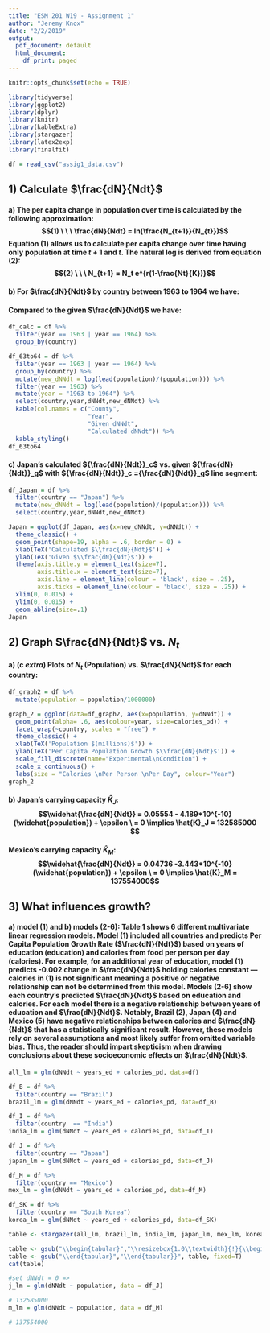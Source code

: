```yaml
---
title: "ESM 201 W19 - Assignment 1"
author: "Jeremy Knox"
date: "2/2/2019"
output:
  pdf_document: default
  html_document:
    df_print: paged
---
```


```r
knitr::opts_chunk$set(echo = TRUE)

library(tidyverse)
library(ggplot2)
library(dplyr)
library(knitr)
library(kableExtra)
library(stargazer)
library(latex2exp)
library(finalfit)

df = read_csv("assig1_data.csv")
```


## 1) Calculate $\frac{dN}{Ndt}$   
#### a) The per capita change in population over time is calculated by the following approximation: $$(1) \ \ \ \frac{dN}{Ndt} = ln(\frac{N_{t+1}}{N_{t}})$$ Equation (1) allows us to calculate per capita change over time having only population at time $t+1$ and $t$. The natural log is derived from equation (2): $$(2) \ \ \ N_{t+1} = N_t e^{r(1-\frac{Nt}{K})}$$
        
#### b) For $\frac{dN}{Ndt}$ by country between 1963 to 1964 we have: 
\begin{itemize}
  \item[] Brazil: $ln(\frac{81972001}{79602001}) = 0.02933851$
  \item[] India: $ln(\frac{486639001}{476632001}) = 0.02077787$
  \item[] Japan: $ln(\frac{96959001}{95929001}) = 0.01120974$
  \item[] Mexico: $ln(\frac{43052001}{41715001}) = 0.03154791$
  \item[] South Korea: $ln(\frac{27767001}{27138001}) = 0.02218870$
\end{itemize} 

#### Compared to the given $\frac{dN}{Ndt}$ we have: 

```r
df_calc = df %>% 
  filter(year == 1963 | year == 1964) %>% 
  group_by(country)

df_63to64 = df %>% 
  filter(year == 1963 | year == 1964) %>% 
  group_by(country) %>% 
  mutate(new_dNNdt = log(lead(population)/(population))) %>% 
  filter(year == 1963) %>% 
  mutate(year = "1963 to 1964") %>% 
  select(country,year,dNNdt,new_dNNdt) %>% 
  kable(col.names = c("County",
                      "Year",
                      "Given dNNdt",
                      "Calculated dNNdt")) %>% 
  kable_styling()
df_63to64
```
  

#### c) Japan's calculated ${\frac{dN}{Ndt}}_c$ vs. given ${\frac{dN}{Ndt}}_g$ with ${\frac{dN}{Ndt}}_c ={\frac{dN}{Ndt}}_g$ line segment:  

```r
df_Japan = df %>% 
  filter(country == "Japan") %>% 
  mutate(new_dNNdt = log(lead(population)/(population))) %>% 
  select(country,year,dNNdt,new_dNNdt)

Japan = ggplot(df_Japan, aes(x=new_dNNdt, y=dNNdt)) +
  theme_classic() +
  geom_point(shape=19, alpha = .6, border = 0) +
  xlab(TeX('Calculated $\\frac{dN}{Ndt}$')) +
  ylab(TeX('Given $\\frac{dN}{Ndt}$')) +
  theme(axis.title.y = element_text(size=7),
        axis.title.x = element_text(size=7),
        axis.line = element_line(colour = 'black', size = .25),
        axis.ticks = element_line(colour = 'black', size = .25)) +
  xlim(0, 0.015) + 
  ylim(0, 0.015) +
  geom_abline(size=.1)
Japan
```
  

## 2) Graph $\frac{dN}{Ndt}$ vs. $N_t$   
#### a) (c _extra_) Plots of $N_t$ (Population) vs. $\frac{dN}{Ndt}$ for each country:  
  
  
```r
df_graph2 = df %>% 
  mutate(population = population/1000000) 

graph_2 = ggplot(data=df_graph2, aes(x=population, y=dNNdt)) +
  geom_point(alpha= .6, aes(colour=year, size=calories_pd)) +
  facet_wrap(~country, scales = "free") +
  theme_classic() +
  xlab(TeX('Population $(millions)$')) +
  ylab(TeX('Per Capita Population Growth $\\frac{dN}{Ndt}$')) +
  scale_fill_discrete(name="Experimental\nCondition") +
  scale_x_continuous() +
  labs(size = "Calories \nPer Person \nPer Day", colour="Year") 
graph_2

```
  
#### b) Japan's carrying capacity $\hat{K}_J$: $$\widehat{\frac{dN}{Ndt}} = 0.05554 - 4.189*10^{-10}(\widehat{population}) + \epsilon \ = 0 \implies \hat{K}_J = 132585000 $$  

#### Mexico's carrying capacity $\hat{K}_M$: $$\widehat{\frac{dN}{Ndt}} = 0.04736 -3.443*10^{-10}(\widehat{population}) + \epsilon \ = 0 \implies \hat{K}_M = 137554000$$

## 3) What influences growth?  
#### a) model (1) and b) models (2-6):  Table 1 shows 6 different multivariate linear regression models. Model (1) included all countries and predicts Per Capita Population Growth Rate ($\frac{dN}{Ndt}$) based on years of education (education) and calories from food per person per day (calories). For example, for an additional year of education, model (1) predicts -0.002 change in $\frac{dN}{Ndt}$ holding calories constant — calories in (1) is not significant meaning a positive or negative relationship can not be determined from this model. Models (2-6) show each country’s predicted $\frac{dN}{Ndt}$ based on education and calories. For each model there is a negative relationship between years of education and $\frac{dN}{Ndt}$. Notably, Brazil (2), Japan (4) and Mexico (5) have negative relationships between calories and $\frac{dN}{Ndt}$ that has a statistically significant result. However, these models rely on several assumptions and most likely suffer from omitted variable bias. Thus, the reader should impart skepticism when drawing conclusions about these socioeconomic effects on $\frac{dN}{Ndt}$.  

```r
all_lm = glm(dNNdt ~ years_ed + calories_pd, data=df)

df_B = df %>% 
  filter(country == "Brazil")
brazil_lm = glm(dNNdt ~ years_ed + calories_pd, data=df_B)

df_I = df %>% 
  filter(country  == "India")
india_lm = glm(dNNdt ~ years_ed + calories_pd, data=df_I)

df_J = df %>% 
  filter(country == "Japan")
japan_lm = glm(dNNdt ~ years_ed + calories_pd, data=df_J)

df_M = df %>% 
  filter(country == "Mexico")
mex_lm = glm(dNNdt ~ years_ed + calories_pd, data=df_M)

df_SK = df %>% 
  filter(country == "South Korea")
korea_lm = glm(dNNdt ~ years_ed + calories_pd, data=df_SK)

```

```r
table <- stargazer(all_lm, brazil_lm, india_lm, japan_lm, mex_lm, korea_lm, type = "latex", column.labels = c("All", "Brazil", "India", "Japan", "Mexico", "South Korea"), dep.var.labels = "Per Capita Population Growth Rate", covariate.labels = c("Years of Education", "Food Calories per person per day"), title = "Multivariate Regression Results", header = FALSE, digits = 5)
```

```r
table <- gsub("\\begin{tabular}","\\resizebox{1.0\\textwidth}{!}{\\begin{tabular}", table,fixed=T)
table <- gsub("\\end{tabular}","\\end{tabular}}", table, fixed=T)
cat(table)
```


```r
#set dNNdt = 0 => 
j_lm = glm(dNNdt ~ population, data = df_J)

# 132585000
m_lm = glm(dNNdt ~ population, data = df_M)

# 137554000

```





